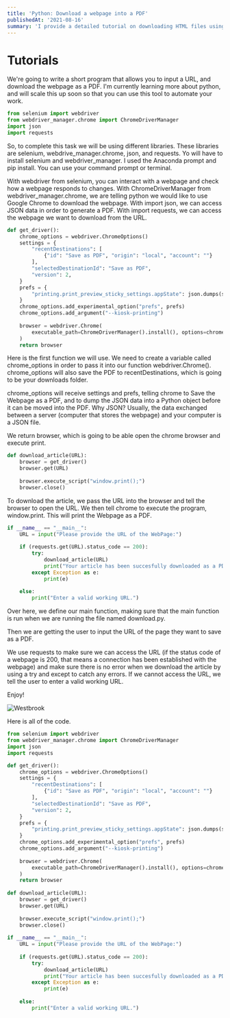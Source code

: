 ```yaml
---
title: 'Python: Download a webpage into a PDF'
publishedAt: '2021-08-16'
summary: 'I provide a detailed tutorial on downloading HTML files using python.'
---
```


# Tutorials

We're going to write a short program that allows you to input a URL, and download the webpage as a PDF. I'm currently learning more about python, and will scale this up soon so that you can use this tool to automate your work.

```python:download.py
from selenium import webdriver
from webdriver_manager.chrome import ChromeDriverManager
import json
import requests
```
So, to complete this task we will be using different libraries. These libraries are selenium, webdrive_manager.chrome, json, and requests. Yo will have to install selenium and webdriver_manager. I used the Anaconda prompt and pip install. You can use your command prompt or terminal.

With webdriver from selenium, you can interact with a webpage and check how a webpage responds to changes. With ChromeDriverManager from webdriver_manager.chrome, we are telling python we would like to use Google Chrome to download the webpage. With import json, we can access JSON data in order to generate a PDF. With import requests, we can access the webpage we want to download from the URL. 
```python:download.py
def get_driver():
    chrome_options = webdriver.ChromeOptions()
    settings = {
        "recentDestinations": [
            {"id": "Save as PDF", "origin": "local", "account": ""}
        ],
        "selectedDestinationId": "Save as PDF",
        "version": 2,
    }
    prefs = {
        "printing.print_preview_sticky_settings.appState": json.dumps(settings)    
    }
    chrome_options.add_experimental_option("prefs", prefs)
    chrome_options.add_argument("--kiosk-printing")
    
    browser = webdriver.Chrome(
        executable_path=ChromeDriverManager().install(), options=chrome_options
    )
    return browser
```
Here is the first function we will use. We need to create a variable called chrome_options in order to pass it into our function webdriver.Chrome(). chrome_options will also save the PDF to recentDestinations, which is going to be your downloads folder. 

chrome_options will receive settings and prefs, telling chrome to Save the Webpage as a PDF, and to dump the JSON data into a Python object before it can be moved into the PDF. Why JSON? Usually, the data exchanged between a server (computer that stores the webpage) and your computer is a JSON file. 

We return browser, which is going to be able open the chrome browser and execute print. 
```python:download.py
def download_article(URL):
    browser = get_driver()
    browser.get(URL)
    
    browser.execute_script("window.print();")
    browser.close()
```
To download the article, we pass the URL into the browser and tell the browser to open the URL. We then tell chrome to execute the program, window.print. This will print the Webpage as a PDF.
```python:download.py
if __name__ == "__main__":
    URL = input("Please provide the URL of the WebPage:")
    
    if (requests.get(URL).status_code == 200):
        try:
            download_article(URL)
            print("Your article has been succesfully downloaded as a PDF.")
        except Exception as e:
            print(e)
    
    else:
        print("Enter a valid working URL.")
```
Over here, we define our main function, making sure that the main function is run when we are running the file named download.py. 

Then we are getting the user to input the URL of the page they want to save as a PDF. 

We use requests to make sure we can access the URL (if the status code of a webpage is 200, that means a connection has been established with the webpage) and make sure there is no error when we download the article by using a try and except to catch any errors. If we cannot access the URL, we tell the user to enter a valid working URL.

Enjoy!

![Westbrook](/images/dancing.gif)

Here is all of the code.
```python:download.py
from selenium import webdriver
from webdriver_manager.chrome import ChromeDriverManager
import json
import requests

def get_driver():
    chrome_options = webdriver.ChromeOptions()
    settings = {
        "recentDestinations": [
            {"id": "Save as PDF", "origin": "local", "account": ""}
        ],
        "selectedDestinationId": "Save as PDF",
        "version": 2,
    }
    prefs = {
        "printing.print_preview_sticky_settings.appState": json.dumps(settings)    
    }
    chrome_options.add_experimental_option("prefs", prefs)
    chrome_options.add_argument("--kiosk-printing")
    
    browser = webdriver.Chrome(
        executable_path=ChromeDriverManager().install(), options=chrome_options
    )
    return browser
    
def download_article(URL):
    browser = get_driver()
    browser.get(URL)
    
    browser.execute_script("window.print();")
    browser.close()
    
if __name__ == "__main__":
    URL = input("Please provide the URL of the WebPage:")
    
    if (requests.get(URL).status_code == 200):
        try:
            download_article(URL)
            print("Your article has been succesfully downloaded as a PDF.")
        except Exception as e:
            print(e)
    
    else:
        print("Enter a valid working URL.")
```
